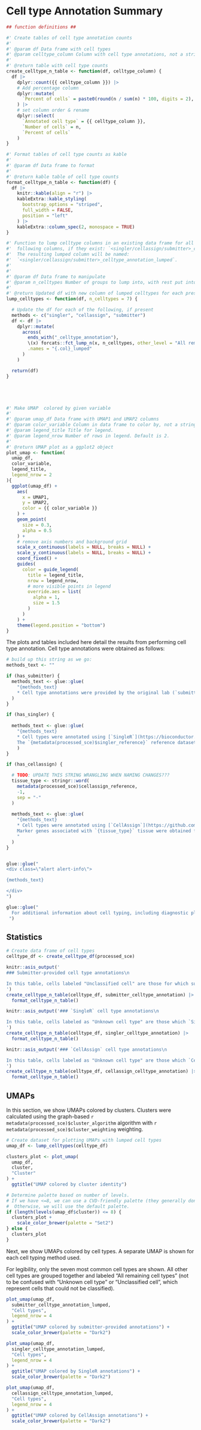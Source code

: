 # Cell type Annotation Summary


```r
## function definitions ##

#' Create tables of cell type annotation counts
#'
#' @param df Data frame with cell types
#' @param celltype_column Column with cell type annotations, not a string.
#'
#' @return table with cell type counts
create_celltype_n_table <- function(df, celltype_column) {
  df |>
    dplyr::count({{ celltype_column }}) |>
    # Add percentage column
    dplyr::mutate(
      `Percent of cells` = paste0(round(n / sum(n) * 100, digits = 2), "%")
    ) |>
    # set column order & rename
    dplyr::select(
      `Annotated cell type` = {{ celltype_column }},
      `Number of cells` = n,
      `Percent of cells`
    )
}

#' Format tables of cell type counts as kable
#'
#' @param df Data frame to format
#'
#' @return kable table of cell type counts
format_celltype_n_table <- function(df) {
  df |>
    knitr::kable(align = "r") |>
    kableExtra::kable_styling(
      bootstrap_options = "striped",
      full_width = FALSE,
      position = "left"
    ) |>
    kableExtra::column_spec(2, monospace = TRUE)
}

#' Function to lump celltype columns in an existing data frame for all of the
#'  following columns, if they exist: `<singler/cellassign/submitter>_celltype_annotation`.
#'  The resulting lumped column will be named:
#'  `<singler/cellassign/submitter>_celltype_annotation_lumped`.
#'
#'
#' @param df Data frame to manipulate
#' @param n_celltypes Number of groups to lump into, with rest put into "Other" group. Default is 7.
#'
#' @return Updated df with new column of lumped celltypes for each present method
lump_celltypes <- function(df, n_celltypes = 7) {

  # Update the df for each of the following, if present
  methods <- c("singler", "cellassign", "submitter")
  df <- df |>
    dplyr::mutate(
      across(
        ends_with("_celltype_annotation"),
        \(x) forcats::fct_lump_n(x, n_celltypes, other_level = "All remaining cell types"),
        .names = "{.col}_lumped"
      )
    )

  return(df)
}





#' Make UMAP  colored by given variable
#'
#' @param umap_df Data frame with UMAP1 and UMAP2 columns
#' @param color_variable Column in data frame to color by, not a string.
#' @param legend_title Title for legend.
#' @param legend_nrow Number of rows in legend. Default is 2.
#'
#' @return UMAP plot as a ggplot2 object
plot_umap <- function(
  umap_df,
  color_variable,
  legend_title,
  legend_nrow = 2
){
  ggplot(umap_df) +
    aes(
      x = UMAP1,
      y = UMAP2,
      color = {{ color_variable }}
    ) +
    geom_point(
      size = 0.3,
      alpha = 0.5
    ) +
    # remove axis numbers and background grid
    scale_x_continuous(labels = NULL, breaks = NULL) +
    scale_y_continuous(labels = NULL, breaks = NULL) +
    coord_fixed() +
    guides(
      color = guide_legend(
        title = legend_title,
        nrow = legend_nrow,
        # more visible points in legend
        override.aes = list(
          alpha = 1,
          size = 1.5
        )
      )
    ) +
    theme(legend.position = "bottom")
}

```

<!-- Background depends on which cell types are present in the SCE. -->

The plots and tables included here detail the results from performing cell type annotation.
Cell type annotations were obtained as follows: 


```r
# build up this string as we go:
methods_text <- ""

if (has_submitter) {
  methods_text <- glue::glue(
    "{methods_text}
    * Cell type annotations were provided by the original lab (`submitter-provided`) which generated this data.\n\n"
  )
}

if (has_singler) {
  
  methods_text <- glue::glue(
    "{methods_text}
    * Cell types were annotated using [`SingleR`](https://bioconductor.org/packages/release/bioc/html/SingleR.html), which uses a reference-based approach ([Looney _et al._ 2019](https://doi.org/10.1038/s41590-018-0276-y)).
    The `{metadata(processed_sce)$singler_reference}` reference dataset, obtained from the [`celldex` package](http://bioconductor.org/packages/release/data/experiment/html/celldex.html), was used for cell typing.\n\n"
    )
}

if (has_cellassign) {

  # TODO: UPDATE THIS STRING WRANGLING WHEN NAMING CHANGES???
  tissue_type <- stringr::word(
    metadata(processed_sce)$cellassign_reference,
    -1,
    sep = "-"
  )
  
  methods_text <- glue::glue(
    "{methods_text}
    * Cell types were annotated using [`CellAssign`](https://github.com/Irrationone/cellassign), which uses a marker-gene based approach ([Zhang _et al._ 2019](https://doi.org/10.1038/s41592-019-0529-1)).
    Marker genes associated with `{tissue_type}` tissue were obtained from [PanglaoDB](https://panglaodb.se/).\n
    "
  )
}


glue::glue("
<div class=\"alert alert-info\">

{methods_text}

</div>
") 
```

<!-- At least one cell type annotation method required for the supplemental report -->
```r
glue::glue("
  For additional information about cell typing, including diagnostic plots and heatmap comparisons across cell labels, please refer to the [supplementary cell type QC report](`r params$celltype_report`).
 ")
```


## Statistics

```r
# Create data frame of cell types
celltype_df <- create_celltype_df(processed_sce)
```


```r
knitr::asis_output('
### Submitter-provided cell type annotations\n

In this table, cells labeled "Unclassified cell" are those for which submitters did not provide an annotation.
')
create_celltype_n_table(celltype_df, submitter_celltype_annotation) |>
  format_celltype_n_table()
```

```r
knitr::asis_output('### `SingleR` cell type annotations\n

In this table, cells labeled as "Unknown cell type" are those which `SingleR` could not confidently identify.
')
create_celltype_n_table(celltype_df, singler_celltype_annotation) |>
  format_celltype_n_table()
```

```r
knitr::asis_output('### `CellAssign` cell type annotations\n

In this table, cells labeled as "Unknown cell type" are those which `CellAssign` could not confidently identify.
')
create_celltype_n_table(celltype_df, cellassign_celltype_annotation) |>
  format_celltype_n_table()
```

## UMAPs

In this section, we show UMAPs colored by clusters. 
Clusters were calculated using the graph-based `r metadata(processed_sce)$cluster_algorithm` algorithm with `r metadata(processed_sce)$cluster_weighting` weighting.


```r
# Create dataset for plotting UMAPs with lumped cell types
umap_df <- lump_celltypes(celltype_df)
```


<!-- First UMAP: clusters -->
```r
clusters_plot <- plot_umap(
  umap_df,
  cluster,
  "Cluster"
) +
  ggtitle("UMAP colored by cluster identity")

# Determine palette based on number of levels.
# If we have <=8, we can use a CVD-friendly palette (they generally don't have more than 8 colors).
#  Otherwise, we will use the default palette.
if (length(levels(umap_df$cluster)) <= 8) {
  clusters_plot +
    scale_color_brewer(palette = "Set2")
} else {
  clusters_plot
}
```


Next, we show UMAPs colored by cell types.
A separate UMAP is shown for each cell typing method used.

For legibility, only the seven most common cell types are shown.
All other cell types are grouped together and labeled "All remaining cell types" (not to be confused with "Unknown cell type" or "Unclassified cell", which represent cells that could not be classified).

<!-- Now, UMAPs of cell types, where present -->

```r
plot_umap(umap_df,
  submitter_celltype_annotation_lumped,
  "Cell types",
  legend_nrow = 4
) +
  ggtitle("UMAP colored by submitter-provided annotations") +
  scale_color_brewer(palette = "Dark2")
```


```r
plot_umap(umap_df,
  singler_celltype_annotation_lumped,
  "Cell types",
  legend_nrow = 4
) +
  ggtitle("UMAP colored by SingleR annotations") +
  scale_color_brewer(palette = "Dark2")
```


```r
plot_umap(umap_df,
  cellassign_celltype_annotation_lumped,
  "Cell types",
  legend_nrow = 4
) +
  ggtitle("UMAP colored by CellAssign annotations") +
  scale_color_brewer(palette = "Dark2")
```
